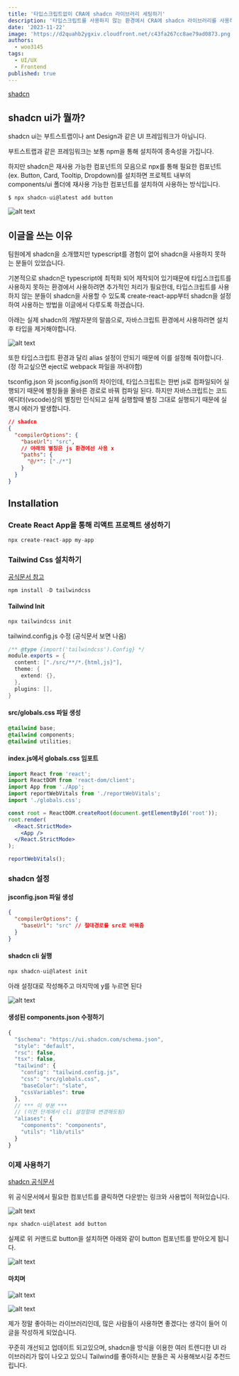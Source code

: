 ```yaml
---
title: '타입스크립트없이 CRA에 shadcn 라이브러리 세팅하기'
description: '타입스크립트를 사용하지 않는 환경에서 CRA에 shadcn 라이브러리를 사용하는 방법을 알아보기'
date: '2023-11-22'
image: 'https://d2quahb2ygxiv.cloudfront.net/c43fa267cc8ae79ad0873.png'
authors:
  - woo3145
tags:
  - UI/UX
  - Frontend
published: true
---
```


[shadcn](https://ui.shadcn.com/docs/installation/manual)

## shadcn ui가 뭘까?

shadcn ui는 부트스트랩이나 ant Design과 같은 UI 프레임워크가 아닙니다.

부트스트랩과 같은 프레임워크는 보통 npm을 통해 설치하여 종속성을 가집니다.

하지만 shadcn은 재사용 가능한 컴포넌트의 모음으로 npx를 통해 필요한 컴포넌트 (ex. Button, Card, Tooltip, Dropdown)를 설치하면 프로젝트 내부의 components/ui 폴더에 재사용 가능한 컴포넌트를 설치하여 사용하는 방식입니다.

```cs
$ npx shadcn-ui@latest add button
```

![alt text](https://d2quahb2ygxiv.cloudfront.net/2d88532d3b727ceac656b.png?width=400&height=500)

## 이글을 쓰는 이유

팀원에게 shadcn을 소개했지만 typescript를 경험이 없어 shadcn을 사용하지 못하는 분들이 있었습니다.

기본적으로 shadcn은 typescript에 최적화 되어 제작되어 있기때문에 타입스크립트를 사용하지 못하는 환경에서 사용하려면 추가적인 처리가 필요한데, 타입스크립트를 사용하지 않는 분들이 shadcn을 사용할 수 있도록 create-react-app부터 shadcn을 설정하여 사용하는 방법을 이글에서 다루도록 하겠습니다.

아래는 실제 shadcn의 개발자분의 말씀으로, 자바스크립트 환경에서 사용하려면 설치 후 타입을 제거해야합니다.

![alt text](https://d2quahb2ygxiv.cloudfront.net/d88532d3b727ceac656b0.png?width=400&height=500)

또한 타입스크립트 환경과 달리 alias 설정이 안되기 때문에 이를 설정해 줘야합니다.
(정 하고싶으면 eject로 webpack 파일을 꺼내야함)

tsconfig.json 와 jsconfig.json의 차이인데, 타입스크립트는 한번 js로 컴파일되어 실행되기 때문에
별칭들을 올바른 경로로 바꿔 컴파일 된다. 하지만 자바스크립트는 코드에디터(vscode)상의 별칭만 인식되고
실제 실행할때 별칭 그대로 실행되기 때문에 실행시 에러가 발생합니다.

```json
// shadcn
{
  "compilerOptions": {
    "baseUrl": "src",
    // 아래의 별칭은 js 환경에선 사용 x
    "paths": {
      "@/*": ["./*"]
    }
  }
}
```

## Installation

### Create React App을 통해 리액트 프로젝트 생성하기

```cs
npx create-react-app my-app
```

### Tailwind Css 설치하기

[공식문서 참고](https://tailwindcss.com/docs/installation)

```cs
npm install -D tailwindcss
```

#### Tailwind Init

```cs
npx tailwindcss init
```

tailwind.config.js 수정 (공식문서 보면 나옴)

```cs
/** @type {import('tailwindcss').Config} */
module.exports = {
  content: ["./src/**/*.{html,js}"],
  theme: {
    extend: {},
  },
  plugins: [],
}
```

#### src/globals.css 파일 생성

```css
@tailwind base;
@tailwind components;
@tailwind utilities;
```

#### index.js에서 globals.css 임포트

```jsx
import React from 'react';
import ReactDOM from 'react-dom/client';
import App from './App';
import reportWebVitals from './reportWebVitals';
import './globals.css';

const root = ReactDOM.createRoot(document.getElementById('root'));
root.render(
  <React.StrictMode>
    <App />
  </React.StrictMode>
);

reportWebVitals();
```

### shadcn 설정

#### jsconfig.json 파일 생성

```json
{
  "compilerOptions": {
    "baseUrl": "src" // 절대경로를 src로 바꿔줌
  }
}
```

#### shadcn cli 실행

```cs
npx shadcn-ui@latest init
```

아래 설정대로 작성해주고 마지막에 y를 누르면 된다

![alt text](https://d2quahb2ygxiv.cloudfront.net/8532d3b727ceac656b0fc.png?width=400&height=500)

#### 생성된 components.json 수정하기

```ts
{
  "$schema": "https://ui.shadcn.com/schema.json",
  "style": "default",
  "rsc": false,
  "tsx": false,
  "tailwind": {
    "config": "tailwind.config.js",
    "css": "src/globals.css",
    "baseColor": "slate",
    "cssVariables": true
  },
  // *** 이 부분 ***
  // (이전 단계에서 cli 설정할때 변경해도됨)
  "aliases": {
    "components": "components",
    "utils": "lib/utils"
  }
}

```

### 이제 사용하기

[shadcn 공식문서](https://ui.shadcn.com/docs)

위 공식문서에서 필요한 컴포넌트를 클릭하면 다운받는 링크와 사용법이 적혀있습니다.

![alt text](https://d2quahb2ygxiv.cloudfront.net/32d3b727ceac656b0fc68.png?width=400&height=500)

```cs
npx shadcn-ui@latest add button
```

실제로 위 커맨드로 button을 설치하면 아래와 같이 button 컴포넌트를 받아오게 됩니다.

![alt text](https://d2quahb2ygxiv.cloudfront.net/2d3b727ceac656b0fc684.png?width=400&height=500)

#### 마치며

![alt text](https://d2quahb2ygxiv.cloudfront.net/3b727ceac656b0fc68468.png?width=400&height=500)

![alt text](https://d2quahb2ygxiv.cloudfront.net/b727ceac656b0fc684680.png?width=400&height=500)

제가 정말 좋아하는 라이브러리인데, 많은 사람들이 사용하면 좋겠다는 생각이 들어 이 글을 작성하게 되었습니다.

꾸준히 개선되고 업데이트 되고있으며, shadcn을 방식을 이용한 여러 트렌디한 UI 라이브러리가 많이 나오고 있으니 Tailwind를 좋아하시는 분들은 꼭 사용해보시길 추천드립니다.
